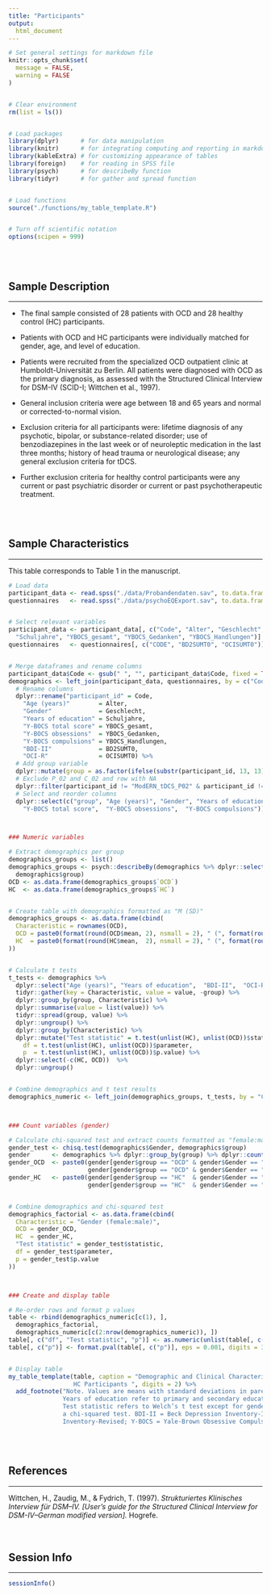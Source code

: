 ```yaml
---
title: "Participants"
output: 
  html_document
---
```


<!-- Set general settings -->

```r

# Set general settings for markdown file
knitr::opts_chunk$set(
  message = FALSE,
  warning = FALSE
)


# Clear environment
rm(list = ls())


# Load packages
library(dplyr)      # for data manipulation
library(knitr)      # for integrating computing and reporting in markdown
library(kableExtra) # for customizing appearance of tables
library(foreign)    # for reading in SPSS file
library(psych)      # for describeBy function
library(tidyr)      # for gather and spread function


# Load functions
source("./functions/my_table_template.R")


# Turn off scientific notation
options(scipen = 999)
```
<br><br> 

## Sample Description
***

* The final sample consisted of 28 patients with OCD and 28 healthy control (HC) participants. 

* Patients with OCD and HC participants were individually matched for gender, age, and level of education.

* Patients were recruited from the specialized OCD outpatient clinic at Humboldt-Universität zu Berlin. All patients were diagnosed with OCD as the primary diagnosis, as assessed with the Structured Clinical Interview for DSM-IV (SCID-I; Wittchen et al., 1997).

* General inclusion criteria were age between 18 and 65 years and normal or corrected-to-normal vision. 

* Exclusion criteria for all participants were: lifetime diagnosis of any psychotic, bipolar, or substance-related disorder; use of benzodiazepines in the last week or of neuroleptic medication in the last three months; history of head trauma or neurological disease; any general exclusion criteria for tDCS. 

* Further exclusion criteria for healthy control participants were any current or past psychiatric disorder or current or past psychotherapeutic treatment. 

<br><br>

## Sample Characteristics
***

This table corresponds to Table 1 in the manuscript.

```r

# Load data
participant_data <- read.spss("./data/Probandendaten.sav", to.data.frame = TRUE)
questionnaires   <- read.spss("./data/psychoEQExport.sav", to.data.frame = TRUE, add.undeclared.levels = "no")


# Select relevant variables
participant_data <- participant_data[, c("Code", "Alter", "Geschlecht",
  "Schuljahre", "YBOCS_gesamt", "YBOCS_Gedanken", "YBOCS_Handlungen")]
questionnaires   <- questionnaires[, c("CODE", "BD2SUMT0", "OCISUMT0")]


# Merge dataframes and rename columns
participant_data$Code <- gsub(" ", "", participant_data$Code, fixed = TRUE) # delete spaces for merging
demographics <- left_join(participant_data, questionnaires, by = c("Code" = "CODE")) %>%
  # Rename columns
  dplyr::rename("participant_id" = Code,
    "Age (years)"        = Alter,
    "Gender"             = Geschlecht,
    "Years of education" = Schuljahre,
    "Y-BOCS total score" = YBOCS_gesamt,
    "Y-BOCS obsessions"  = YBOCS_Gedanken,
    "Y-BOCS compulsions" = YBOCS_Handlungen,
    "BDI-II"             = BD2SUMT0,
    "OCI-R"              = OCISUMT0) %>%
  # Add group variable
  dplyr::mutate(group = as.factor(ifelse(substr(participant_id, 13, 13) == "C", "HC", "OCD"))) %>%
  # Exclude P_02 and C_02 and row with NA
  dplyr::filter(participant_id != "ModERN_tDCS_P02" & participant_id != "ModERN_tDCS_C02" & !is.na(Gender)) %>%
  # Select and reorder columns
  dplyr::select(c("group", "Age (years)", "Gender", "Years of education",  "BDI-II",  "OCI-R",
    "Y-BOCS total score",  "Y-BOCS obsessions",  "Y-BOCS compulsions"))



### Numeric variables

# Extract demographics per group
demographics_groups <- list()
demographics_groups <- psych::describeBy(demographics %>% dplyr::select(-c("Gender", "group")),
  demographics$group)
OCD <- as.data.frame(demographics_groups$`OCD`)
HC  <- as.data.frame(demographics_groups$`HC`)


# Create table with demographics formatted as "M (SD)"
demographics_groups <- as.data.frame(cbind(
  Characteristic = rownames(OCD),
  OCD = paste0(format(round(OCD$mean, 2), nsmall = 2), " (", format(round(OCD$sd, 2), nsmall = 2), ")"),
  HC  = paste0(format(round(HC$mean,  2), nsmall = 2), " (", format(round(HC$sd,  2), nsmall = 2), ")")
))


# Calculate t tests
t_tests <- demographics %>%
  dplyr::select("Age (years)", "Years of education",  "BDI-II",  "OCI-R", "group") %>%
  tidyr::gather(key = Characteristic, value = value, -group) %>%
  dplyr::group_by(group, Characteristic) %>%
  dplyr::summarise(value = list(value)) %>%
  tidyr::spread(group, value) %>%
  dplyr::ungroup() %>%
  dplyr::group_by(Characteristic) %>%
  dplyr::mutate("Test statistic" = t.test(unlist(HC), unlist(OCD))$statistic,
    df = t.test(unlist(HC), unlist(OCD))$parameter,
    p  = t.test(unlist(HC), unlist(OCD))$p.value) %>%
  dplyr::select(-c(HC, OCD))  %>%
  dplyr::ungroup()


# Combine demographics and t test results
demographics_numeric <- left_join(demographics_groups, t_tests, by = "Characteristic")



### Count variables (gender)

# Calculate chi-squared test and extract counts formatted as "female:male"
gender_test <- chisq.test(demographics$Gender, demographics$group)
gender      <- demographics %>% dplyr::group_by(group) %>% dplyr::count(Gender)
gender_OCD  <- paste0(gender[gender$group == "OCD" & gender$Gender == "weiblich", ]$n, ":",
                      gender[gender$group == "OCD" & gender$Gender == "männlich", ]$n)
gender_HC   <- paste0(gender[gender$group == "HC"  & gender$Gender == "weiblich", ]$n, ":",
                      gender[gender$group == "HC"  & gender$Gender == "männlich", ]$n)


# Combine demographics and chi-squared test
demographics_factorial <- as.data.frame(cbind(
  Characteristic = "Gender (female:male)",
  OCD = gender_OCD,
  HC  = gender_HC,
  "Test statistic" = gender_test$statistic,
  df = gender_test$parameter,
  p = gender_test$p.value
))



### Create and display table

# Re-order rows and format p values
table <- rbind(demographics_numeric[c(1), ],
  demographics_factorial,
  demographics_numeric[c(2:nrow(demographics_numeric)), ])
table[, c("df", "Test statistic", "p")] <- as.numeric(unlist(table[, c("df", "Test statistic", "p")]))
table[, c("p")] <- format.pval(table[, c("p")], eps = 0.001, digits = 3)


# Display table
my_table_template(table, caption = "Demographic and Clinical Characteristics of Patients With OCD and 
                  HC Participants ", digits = 2) %>%
  add_footnote("Note. Values are means with standard deviations in parentheses except for gender. 
               Years of education refer to primary and secondary education, not to higher education. 
               Test statistic refers to Welch’s t test except for gender, which was analyzed using
               a chi-squared test. BDI-II = Beck Depression Inventory-II; OCI-R = Obsessive-Compulsive 
               Inventory-Revised; Y-BOCS = Yale-Brown Obsessive Compulsive Scale.", notation = "none")
```
<br><br>

## References
***
Wittchen, H., Zaudig, M., & Fydrich, T. (1997). *Strukturiertes Klinisches Interview für DSM–IV. [User’s guide for the Structured Clinical Interview for DSM-IV–German modified version].* Hogrefe. 	
<br><br>

## Session Info
***
```r

sessionInfo()
```
